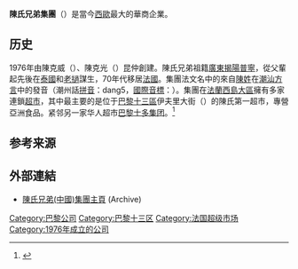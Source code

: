 {{Infobox company
|name = 陳氏兄弟集團<br>Tang Frères
|logo =
|type = 
|image = File:Tang Freres.jpg
|foundation = 1976
|founder = 
|location={{FRA}}[[巴黎|巴黎]][[塞納河畔維提|塞納河畔維提]]
|area_served = [[法國|法國]]、[[寮國|寮國]]
|key_people = 陳克威（Bou Rattanavan）<br>陳克光（Bounmy Rattanavan）
|industry = 超市、餐飲、國際貿易、媒體
|products = 
|market cap = 
|revenue=
|operating_income =
|net_income = 
|assets = 
|equity = 
|num_employees = 
|caption = 
|homepage = 
}}
'''陳氏兄弟集團'''（{{lang-fr|Tang Frères}}）是當今[[西歐|西歐]]最大的華商企業。

==历史==
1976年由陳克威（{{lang-fr|Bou Rattanavan}}）、陳克光（{{lang-fr|Bounmy Rattanavan}}）昆仲創建。陳氏兄弟祖籍[[廣東|廣東]][[揭陽|揭陽]][[普寧|普寧]]，從父輩起先後在[[泰國|泰國]]和[[老撾|老撾]]謀生，70年代移居[[法國|法國]]。集團法文名中的{{lang|fr|Tang}}來自[[陳姓|陳姓]]在[[潮州方言|潮汕方言]]中的發音（潮州話[[潮州話拼音方案|拼音]]：dang5，[[國際音標|國際音標]]：{{IPA|/taŋ˥/}}）。集團在[[法蘭西島大區|法蘭西島大區]]擁有多家連鎖[[超市|超市]]，其中最主要的是位于[[巴黎十三區|巴黎十三區]]伊夫里大街（{{lang-fr|Avenue d'Ivry}}）的陳氏第一超市，專營亞洲食品。紧邻另一家华人超市[[巴黎士多集团|巴黎士多集团]]。<ref>{{Cite web |url=https://www.tang-freres.fr/ |title=存档副本 |access-date=2020-04-26 |archive-date=2021-05-14 |archive-url=https://web.archive.org/web/20210514180040/https://www.tang-freres.fr/ |dead-url=no }}</ref>

==参考来源==
{{reflist}}

==外部連結==
*[http://web.archive.org/*/http://www.tangfreres.com.cn/index.htm 陳氏兄弟(中國)集團主頁] (Archive)

{{法国超市}}
{{Authority control}}
[[Category:巴黎公司|Category:巴黎公司]]
[[Category:巴黎十三区|Category:巴黎十三区]]
[[Category:法国超级市场|Category:法国超级市场]]
[[Category:1976年成立的公司|Category:1976年成立的公司]]